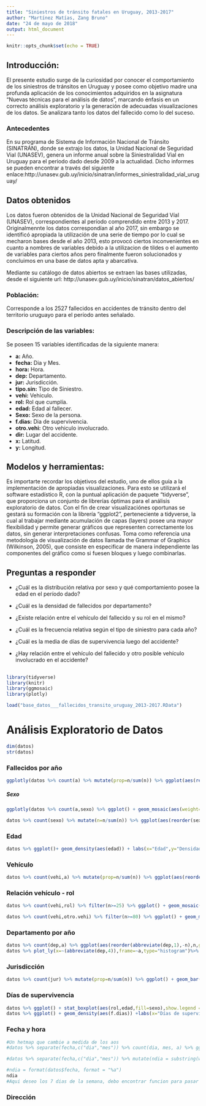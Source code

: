---
title: "Siniestros de tránsito fatales en Uruguay, 2013-2017"
author: "Martínez Matías, Zang Bruno"
date: "24 de mayo de 2018"
output: html_document
---
```{r setup, include=FALSE}
knitr::opts_chunk$set(echo = TRUE)
```

## Introducción:

El presente estudio surge de la curiosidad por conocer el comportamiento de los siniestros de tránsitos en Uruguay y posee como objetivo madre una profunda aplicación de los conocimientos adquiridos en la asignatura "Nuevas técnicas para el análisis de datos", marcando énfasis en un correcto análisis exploratorio y la generación de adecuadas visualizaciones de los datos.
Se analizara tanto los datos del fallecido como lo del suceso.




### Antecedentes
En su programa de Sistema de Información Nacional de Tránsito (SINATRÁN), donde se extrajo los datos, la Unidad Nacional de Seguridad Vial (UNASEV), genera un informe anual sobre la Siniestralidad Vial en Uruguay para el periodo dado desde 2009 a la actualidad.
Dicho informes se pueden encontrar a través del siguiente enlace:http://unasev.gub.uy/inicio/sinatran/informes_siniestralidad_vial_uruguay/

## Datos obtenidos

Los datos fueron obtenidos de la Unidad Nacional de Seguridad Víal (UNASEV), correspondientes al período comprendido entre 2013 y 2017. Originalmennte los datos correspondían al año 2017, sin embargo se identificó apropiada la utilización de una serie de tiempo por lo cual se mecharon bases desde el año 2013, esto provocó ciertos inconvenientes en cuanto a nombres de variables debido a la utilizacion de tildes o el aumento de variables para ciertos años pero finalmente fueron solucionados y concluimos en una base de datos apta y abarcativa.

Mediante su catálogo de datos abiertos se extraen las bases utilizadas, desde el siguiente url: http://unasev.gub.uy/inicio/sinatran/datos_abiertos/

### Población:
Corresponde a los 2527 fallecidos en accidentes de tránsito dentro del territorio uruguayo para el período antes señalado.

### Descripción de las variables:

Se poseen 15 variables identificadas de la siguiente manera:

- **a:** Año. 
- **fecha:** Dia y Mes. 
- **hora:** Hora.
- **dep:** Departamento.
- **jur:** Jurisdicción.
- **tipo.sin:** Tipo de Siniestro.
- **vehi:** Vehiculo.
- **rol:** Rol que cumplía.
- **edad:** Edad al fallecer.
- **Sexo:** Sexo de la persona.
- **f.dias:** Dia de supervivencia.
- **otro.vehi:** Otro vehiculo involucrado.
- **dir:** Lugar del accidente.
- **x:** Latitud.
- **y:** Longitud.

## Modelos y herramientas:

Es importarte recordar los objetivos del estudio, uno de ellos guía a la implementación de apropiadas visualizaciones. Para esto se utilizará el software estadístico R, con la puntual aplicación de paquete "tidyverse", que proporciona un conjunto de librerías óptimas para el análisis exploratorio de datos.
Con el fin de crear visualizaciónes oportunas se gestará su formación con la librería "ggplot2", perteneciente a tidyverse, la cual al trabajar mediante acumulación de capas (layers) posee una mayor flexibilidad y permite generar gráficos que representen correctamente los datos, sin generar interpretaciones confusas. Toma como referencia una metodología de visualización de datos llamada the Grammar of Graphics (Wilkinson, 2005), que consiste en especificar de manera independiente las componentes del gráfico como si fuesen bloques y luego combinarlas.


## Preguntas a responder

 - ¿Cuál es la distribución relativa por sexo y qué comportamiento posee la edad en el período dado?

 - ¿Cuál es la densidad de fallecidos por departamento?
 
 - ¿Existe relación entre el vehículo del fallecido y su rol en el mismo?
 
 - ¿Cuál es la frecuencia relativa según el tipo de siniestro para cada año?
 
 - ¿Cuál es la media de días de supervivencia luego del accidente?
 
 - ¿Hay relación entre el vehículo del fallecido y otro posible vehículo involucrado en el accidente?




## 

```{r,echo=F,warning=FALSE}
library(tidyverse)
library(knitr)
library(ggmosaic)
library(plotly)

load("base_datos___fallecidos_transito_uruguay_2013-2017.RData")
```
# Análisis Exploratorio de Datos

```{r}
dim(datos)
str(datos)
```


### Fallecidos por año
```{r}

ggplotly(datos %>% count(a) %>% mutate(prop=n/sum(n)) %>% ggplot(aes(reorder(a,-prop),prop)) + geom_bar(stat="identity",aes(fill=a),show.legend = F) + labs(x="Año", y=" Frecuencia relativa de fallecidos",title="Gráfico de barras: frecuencia relativa fallecidos por año"))
```


##### Sexo
```{r}
ggplotly(datos %>% count(a,sexo) %>% ggplot() + geom_mosaic(aes(weight=n,x=product(sexo,a),fill=sexo)))

datos %>% count(sexo) %>% mutate(n=n/sum(n)) %>% ggplot(aes(reorder(sexo,-n),n)) + geom_bar(stat="identity",aes(fill=sexo),show.legend = F) + labs(x="Año", y=" Frecuencia relativa de fallecidos",title="Gráfico de barras: frecuencia relativa fallecidos por sexo")
```


### Edad
```{r}

datos %>% ggplot()+ geom_density(aes(edad)) + labs(x="Edad",y="Densidad".title="Gráfico de Densidad")+ facet_wrap(~a) + theme_minimal()
```



### Vehículo
```{r}
datos %>% count(vehi,a) %>% mutate(prop=n/sum(n)) %>% ggplot(aes(reorder(vehi,-prop),prop)) + geom_bar(stat="identity") + facet_wrap(~a) + coord_flip() + labs(x="Vehículo",y="Proporción",title= "Proporción de vehículos por año")
```


### Relación vehículo - rol
```{r}
datos %>% count(vehi,rol) %>% filter(n>=25) %>% ggplot() + geom_mosaic(aes(weight=n,x=product(abbreviate(vehi,4)),fill=abbreviate(rol,1)))+labs(x="Vehículo",title="Gráfico de mosaico: rol según vehículo") + guides(fill = guide_legend(title = "Rol")) + theme_minimal()

datos %>% count(vehi,otro.vehi) %>% filter(n>=80) %>% ggplot() + geom_mosaic(aes(weight=n,x=product(vehi),fill=otro.vehi))+ labs(x="Vehículo", y="Frecuencia Relativa",title="Grafico de Mosaico:Relacion entre los vehículos involucrados") + guides(fill = guide_legend(title = "Otro Vehículo involucrado")) + theme_minimal()
```



### Departamento por año
```{r}
datos %>% count(dep,a) %>% ggplot(aes(reorder(abbreviate(dep,1),-n),n,group=a)) + geom_bar(stat="identity")+ labs(x="Departamento",y="Frecuencia acumulada",title="Gráfico de barras: frecuencia acumulada por departamento") +theme(plot.title = element_text(hjust = 0.5,colour="palegreen4",size=15,face="italic"))+ facet_wrap(~a) + coord_flip()
datos %>% plot_ly(x=~(abbreviate(dep,4)),frame=~a,type="histogram")%>% animation_opts( 2000,transition=2000, mode = "next")
```



### Jurisdicción
```{r}
datos %>% count(jur) %>% mutate(prop=n/sum(n)) %>% ggplot() + geom_bar(stat="identity",aes(jur,prop)) + labs(x="Jurisdicción",y="Proporción",title="Grafica de Barra: Proporción de la jurisdicción") 
```


### Días de supervivencia
```{r}
datos %>% ggplot() + stat_boxplot(aes(rol,edad,fill=sexo),show.legend = F)+ facet_wrap(~sexo)
datos %>% ggplot() + geom_density(aes(f.dias)) +labs(x="Días de supervivencia luego del accidente",y="Densidad.title="Grafico de Densidad sobre la supervivencia")
```


### Fecha y hora

```{r}
#Un hetmap que cambie a medida de los aos 
#datos %>% separate(fecha,c("dia","mes")) %>% count(dia, mes, a) %>% ggplot( aes(dia,mes)) + geom_tile(aes(fill=n)) + scale_fill_viridis() + facet_wrap(~a)

#datos %>% separate(fecha,c("dia","mes")) %>% mutate(ndia = substring(wday(date, label=T, abbr=T),1,2))) %>% separate(hora,c("hrs","min")) %>% count(hrs, dia) %>% ggplot(aes(hrs,dias)) + geom_tile(aes(fill=n)) + scale_fill_viridis()

#ndia = format(datos$fecha, format = "%a")
ndia
#Aqui deseo los 7 dias de la semana, debo encontrar funcion para pasar los dias(1,2,...,31) a una variable nombre del dia(lunes, martes, miercoles,etc)

```


### Dirección
```{r}

```

